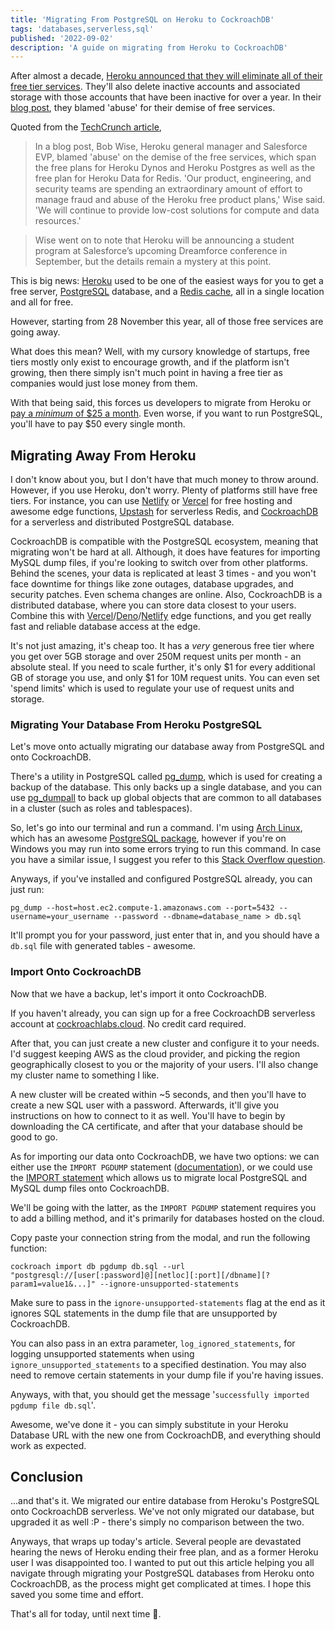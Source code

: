 ```yaml
---
title: 'Migrating From PostgreSQL on Heroku to CockroachDB'
tags: 'databases,serverless,sql'
published: '2022-09-02'
description: 'A guide on migrating from Heroku to CockroachDB'
---
```


After almost a decade, [Heroku announced that they will eliminate all of their free tier services](https://techcrunch.com/2022/08/25/heroku-announces-plans-to-eliminate-free-plans-blaming-fraud-and-abuse/). They'll also delete inactive accounts and associated storage with those accounts that have been inactive for over a year. In their [blog post](https://blog.heroku.com/next-chapter), they blamed 'abuse' for their demise of free services.

Quoted from the [TechCrunch article](https://techcrunch.com/2022/08/25/heroku-announces-plans-to-eliminate-free-plans-blaming-fraud-and-abuse/),

> In a blog post, Bob Wise, Heroku general manager and Salesforce EVP, blamed 'abuse' on the demise of the free services, which span the free plans for Heroku Dynos and Heroku Postgres as well as the free plan for Heroku Data for Redis. 'Our product, engineering, and security teams are spending an extraordinary amount of effort to manage fraud and abuse of the Heroku free product plans,' Wise said. 'We will continue to provide low-cost solutions for compute and data resources.'

> Wise went on to note that Heroku will be announcing a student program at Salesforce’s upcoming Dreamforce conference in September, but the details remain a mystery at this point.

This is big news: [Heroku](https://heroku.com) used to be one of the easiest ways for you to get a free server, [PostgreSQL](https://postgresql.org/) database, and a [Redis cache](https://redis.com/), all in a single location and all for free.

However, starting from 28 November this year, all of those free services are going away.

What does this mean? Well, with my cursory knowledge of startups, free tiers mostly only exist to encourage growth, and if the platform isn't growing, then there simply isn't much point in having a free tier as companies would just lose money from them.

With that being said, this forces us developers to migrate from Heroku or [pay a _minimum_ of $25 a month](https://www.heroku.com/pricing). Even worse, if you want to run PostgreSQL, you'll have to pay $50 every single month.

## Migrating Away From Heroku

I don't know about you, but I don't have that much money to throw around. However, if you use Heroku, don't worry. Plenty of platforms still have free tiers. For instance, you can use [Netlify](https://www.netlify.com/) or [Vercel](https://vercel.com/) for free hosting and awesome edge functions, [Upstash](https://upstash.com/) for serverless Redis, and [CockroachDB](https://www.cockroachlabs.com/) for a serverless and distributed PostgreSQL database.

CockroachDB is compatible with the PostgreSQL ecosystem, meaning that migrating won't be hard at all. Although, it does have features for importing MySQL dump files, if you're looking to switch over from other platforms. Behind the scenes, your data is replicated at least 3 times - and you won't face downtime for things like zone outages, database upgrades, and security patches. Even schema changes are online. Also, CockroachDB is a distributed database, where you can store data closest to your users. Combine this with [Vercel](https://vercel.com/edge)/[Deno](https://deno.com)/[Netlify](https://netlify.app/products/edge/) edge functions, and you get really fast and reliable database access at the edge.

It's not just amazing, it's cheap too. It has a _very_ generous free tier where you get over 5GB storage and over 250M request units per month - an absolute steal. If you need to scale further, it's only $1 for every additional GB of storage you use, and only $1 for 10M request units. You can even set 'spend limits' which is used to regulate your use of request units and storage.

### Migrating Your Database From Heroku PostgreSQL

Let's move onto actually migrating our database away from PostgreSQL and onto CockroachDB.

There's a utility in PostgreSQL called [pg_dump](https://www.postgresql.org/docs/current/app-pgdump.html), which is used for creating a backup of the database. This only backs up a single database, and you can use [pg_dumpall](https://www.postgresql.org/docs/current/app-pg-dumpall.html) to back up global objects that are common to all databases in a cluster (such as roles and tablespaces).

So, let's go into our terminal and run a command. I'm using [Arch Linux](https://archlinux.org/), which has an awesome [PostgreSQL package](https://wiki.archlinux.org/title/PostgreSQL), however if you're on Windows you may run into some errors trying to run this command. In case you have a similar issue, I suggest you refer to this [Stack Overflow question](https://stackoverflow.com/questions/45375689/pg-dump-windows-command-prompt-invalid-command).

Anyways, if you've installed and configured PostgreSQL already, you can just run:

```bash:terminal
pg_dump --host=host.ec2.compute-1.amazonaws.com --port=5432 --username=your_username --password --dbname=database_name > db.sql
```

It'll prompt you for your password, just enter that in, and you should have a `db.sql` file with generated tables - awesome.

### Import Onto CockroachDB

Now that we have a backup, let's import it onto CockroachDB.

If you haven't already, you can sign up for a free CockroachDB serverless account at [cockroachlabs.cloud](https://cockroachlabs.cloud/). No credit card required.

After that, you can just create a new cluster and configure it to your needs. I'd suggest keeping AWS as the cloud provider, and picking the region geographically closest to you or the majority of your users. I'll also change my cluster name to something I like.

A new cluster will be created within ~5 seconds, and then you'll have to create a new SQL user with a password. Afterwards, it'll give you instructions on how to connect to it as well. You'll have to begin by downloading the CA certificate, and after that your database should be good to go.

As for importing our data onto CockroachDB, we have two options: we can either use the `IMPORT PGDUMP` statement ([documentation](https://www.cockroachlabs.com/docs/stable/migrate-from-postgres.html)), or we could use the [IMPORT statement](https://www.cockroachlabs.com/docs/stable/import.html) which allows us to migrate local PostgreSQL and MySQL dump files onto CockroachDB.

We'll be going with the latter, as the `IMPORT PGDUMP` statement requires you to add a billing method, and it's primarily for databases hosted on the cloud.

Copy paste your connection string from the modal, and run the following function:

```bash:terminal
cockroach import db pgdump db.sql --url "postgresql://[user[:password]@][netloc][:port][/dbname][?param1=value1&...]" --ignore-unsupported-statements
```

Make sure to pass in the `ignore-unsupported-statements` flag at the end as it ignores SQL statements in the dump file that are unsupported by CockroachDB.

You can also pass in an extra parameter, `log_ignored_statements`, for logging unsupported statements when using `ignore_unsupported_statements` to a specified destination. You may also need to remove certain statements in your dump file if you're having issues.

Anyways, with that, you should get the message '`successfully imported pgdump file db.sql`'.

Awesome, we've done it - you can simply substitute in your Heroku Database URL with the new one from CockroachDB, and everything should work as expected.

## Conclusion

...and that's it. We migrated our entire database from Heroku's PostgreSQL onto CockroachDB serverless. We've not only migrated our database, but upgraded it as well :P - there's simply no comparison between the two.

Anyways, that wraps up today's article. Several people are devastated hearing the news of Heroku ending their free plan, and as a former Heroku user I was disappointed too. I wanted to put out this article helping you all navigate through migrating your PostgreSQL databases from Heroku onto CockroachDB, as the process might get complicated at times. I hope this saved you some time and effort.

That's all for today, until next time 👋.
